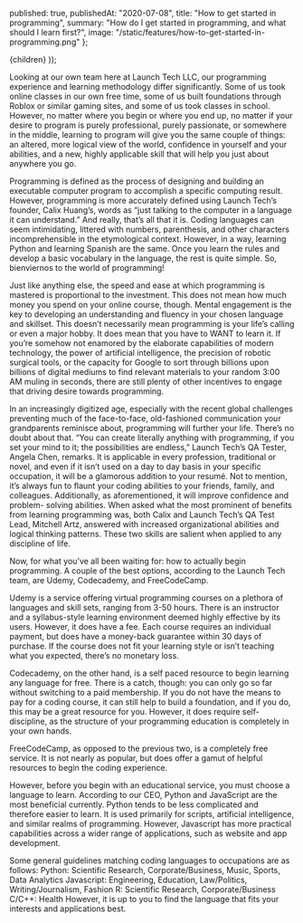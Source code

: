 
  published: true,
  publishedAt: "2020-07-08",
  title: "How to get started in programming",
  summary: "How do I get started in programming, and what should I learn first?",
  image: "/static/features/how-to-get-started-in-programming.png"
};

  <BlogPost path={router.pathname} meta={meta}>
    {children}
  </BlogPost>
));

Looking at our own team here at Launch Tech LLC, our programming experience and learning methodology differ significantly. Some of us took online classes in our own free time, some of us built foundations through Roblox or similar gaming sites, and some of us took classes in school. However, no matter where you begin or where you end up, no matter if your desire to program is purely professional, purely passionate, or somewhere in the middle, learning to program will give you the same couple of things: an altered, more logical view of the world, confidence in yourself and your abilities, and a new, highly applicable skill that will help you just about anywhere you go.

Programming is defined as the process of designing and building an executable computer program to accomplish a specific computing result. However, programming is more accurately defined using Launch Tech’s founder, Calix Huang’s, words as “just talking to the computer in a language it can understand.” And really, that’s all that it is. Coding languages can seem intimidating, littered with numbers, parenthesis, and other characters incomprehensible in the etymological context. However, in a way, learning Python and learning Spanish are the same. Once you learn the rules and develop a basic vocabulary in the language, the rest is quite simple. So, bienviernos to the world of programming!

Just like anything else, the speed and ease at which programming is mastered is proportional to the investment. This does not mean how much money you spend on your online course, though. Mental engagement is the key to developing an understanding and fluency in your chosen language and skillset. This doesn’t necessarily mean programming is your life’s calling or even a major hobby. It does mean that you have to WANT to learn it. If you’re somehow not enamored by the elaborate capabilities of modern technology, the power of artificial intelligence, the precision of robotic surgical tools, or the capacity for Google to sort through billions upon billions of digital mediums to find relevant materials to your random 3:00 AM muling in seconds, there are still plenty of other incentives to engage that driving desire towards programming.

In an increasingly digitized age, especially with the recent global challenges preventing much of the face-to-face, old-fashioned communication your grandparents reminisce about, programming will further your life. There’s no doubt about that. “You can create literally anything with programming, if you set your mind to it; the possibilities are endless,” Launch Tech’s QA Tester, Angela Chen, remarks. It is applicable in every profession, traditional or novel, and even if it isn’t used on a day to day basis in your specific occupation, it will be a glamorous addition to your resumé. Not to mention, it’s always fun to flaunt your coding abilities to your friends, family, and colleagues. Additionally, as aforementioned, it will improve confidence and problem- solving abilities. When asked what the most prominent of benefits from learning programming was, both Calix and Launch Tech’s QA Test Lead, Mitchell Artz, answered with increased organizational abilities and logical thinking patterns. These two skills are salient when applied to any discipline of life.

Now, for what you’ve all been waiting for: how to actually begin programming. A couple of the best options, according to the Launch Tech team, are Udemy, Codecademy, and FreeCodeCamp.

Udemy is a service offering virtual programming courses on a plethora of languages and skill sets, ranging from 3-50 hours. There is an instructor and a syllabus-style learning environment deemed highly effective by its users. However, it does have a fee. Each course requires an individual payment, but does have a money-back guarantee within 30 days of purchase. If the course does not fit your learning style or isn’t teaching what you expected, there’s no monetary loss.

Codecademy, on the other hand, is a self paced resource to begin learning any language for free. There is a catch, though: you can only go so far without switching to a paid membership. If you do not have the means to pay for a coding course, it can still help to build a foundation, and if you do, this may be a great resource for you. However, it does require self-discipline, as the structure of your programming education is completely in your own hands.

FreeCodeCamp, as opposed to the previous two, is a completely free service. It is not nearly as popular, but does offer a gamut of helpful resources to begin the coding experience.

However, before you begin with an educational service, you must choose a language to learn. According to our CEO, Python and JavaScript are the most beneficial currently. Python tends to be less complicated and therefore easier to learn. It is used primarily for scripts, artificial intelligence, and similar realms of programming. However, Javascript has more practical capabilities across a wider range of applications, such as website and app development.

Some general guidelines matching coding languages to occupations are as follows:
Python: Scientific Research, Corporate/Business, Music, Sports, Data Analytics
Javascript: Engineering, Education, Law/Politics, Writing/Journalism, Fashion
R: Scientific Research, Corporate/Business
C/C++: Health
However, it is up to you to find the language that fits your interests and applications best.
